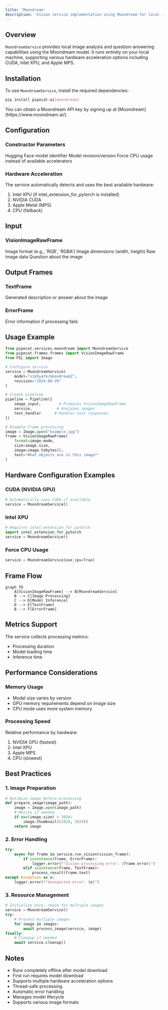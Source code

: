```yaml
---
title: 'Moondream'
description: 'Vision service implementation using Moondream for local image analysis and question answering'
---
```


## Overview

`MoondreamService` provides local image analysis and question-answering capabilities using the Moondream model. It runs entirely on your local machine, supporting various hardware acceleration options including CUDA, Intel XPU, and Apple MPS.

## Installation

To use `MoondreamService`, install the required dependencies:

```bash
pip install pipecat-ai[moondream]
```

<Tip>
  You can obtain a Moondream API key by signing up at
  [Moondream](https://www.moondream.ai/).
</Tip>

## Configuration

### Constructor Parameters

<ParamField path="model" type="str" default="vikhyatk/moondream2">
  Hugging Face model identifier
</ParamField>

<ParamField path="revision" type="str" default="2024-08-26">
  Model revision/version
</ParamField>

<ParamField path="use_cpu" type="bool" default="False">
  Force CPU usage instead of available accelerators
</ParamField>

### Hardware Acceleration

The service automatically detects and uses the best available hardware:

1. Intel XPU (if intel_extension_for_pytorch is installed)
2. NVIDIA CUDA
3. Apple Metal (MPS)
4. CPU (fallback)

## Input

### VisionImageRawFrame

<ParamField path="format" type="str">
  Image format (e.g., 'RGB', 'RGBA')
</ParamField>

<ParamField path="size" type="tuple">
  Image dimensions (width, height)
</ParamField>

<ParamField path="image" type="bytes">
  Raw image data
</ParamField>

<ParamField path="text" type="str">
  Question about the image
</ParamField>

## Output Frames

### TextFrame

<ParamField path="text" type="str">
  Generated description or answer about the image
</ParamField>

### ErrorFrame

<ParamField path="error" type="str">
  Error information if processing fails
</ParamField>

## Usage Example

```python
from pipecat.services.moondream import MoondreamService
from pipecat.frames.frames import VisionImageRawFrame
from PIL import Image

# Configure service
service = MoondreamService(
    model="vikhyatk/moondream2",
    revision="2024-08-26"
)

# Create pipeline
pipeline = Pipeline([
    image_input,        # Produces VisionImageRawFrame
    service,           # Analyzes images
    text_handler      # Handles text responses
])

# Example frame processing
image = Image.open("example.jpg")
frame = VisionImageRawFrame(
    format=image.mode,
    size=image.size,
    image=image.tobytes(),
    text="What objects are in this image?"
)
```

## Hardware Configuration Examples

### CUDA (NVIDIA GPU)

```python
# Automatically uses CUDA if available
service = MoondreamService()
```

### Intel XPU

```python
# Requires intel_extension_for_pytorch
import intel_extension_for_pytorch
service = MoondreamService()
```

### Force CPU Usage

```python
service = MoondreamService(use_cpu=True)
```

## Frame Flow

```mermaid
graph TD
    A[VisionImageRawFrame] --> B[MoondreamService]
    B --> C[Image Processing]
    C --> D[Model Inference]
    D --> E[TextFrame]
    B --> F[ErrorFrame]
```

## Metrics Support

The service collects processing metrics:

- Processing duration
- Model loading time
- Inference time

## Performance Considerations

### Memory Usage

- Model size varies by version
- GPU memory requirements depend on image size
- CPU mode uses more system memory

### Processing Speed

Relative performance by hardware:

1. NVIDIA GPU (fastest)
2. Intel XPU
3. Apple MPS
4. CPU (slowest)

## Best Practices

### 1. Image Preparation

```python
# Optimize image before processing
def prepare_image(image_path):
    image = Image.open(image_path)
    # Resize if needed
    if max(image.size) > 1024:
        image.thumbnail((1024, 1024))
    return image
```

### 2. Error Handling

```python
try:
    async for frame in service.run_vision(vision_frame):
        if isinstance(frame, ErrorFrame):
            logger.error(f"Vision processing error: {frame.error}")
        elif isinstance(frame, TextFrame):
            process_result(frame.text)
except Exception as e:
    logger.error(f"Unexpected error: {e}")
```

### 3. Resource Management

```python
# Initialize once, reuse for multiple images
service = MoondreamService()
try:
    # Process multiple images
    for image in images:
        await process_image(service, image)
finally:
    # Cleanup if needed
    await service.cleanup()
```

## Notes

- Runs completely offline after model download
- First run requires model download
- Supports multiple hardware acceleration options
- Thread-safe processing
- Automatic error handling
- Manages model lifecycle
- Supports various image formats
